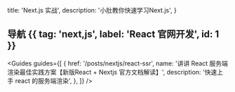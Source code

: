   title: 'Next.js 实战',
  description:
    '小肚教你快速学习Next.js',
}



## 导航 {{ tag: 'next,js', label: 'React 官网开发', id: 1 }}

<Guides guides={[
  {
    href: '/posts/nextjs/react-ssr',
    name: '讲讲 React 服务端渲染最佳实践方案【新版React + Nextjs 官方文档解读】',
    description: '快速上手 react 的服务端渲染',
  },
]} />